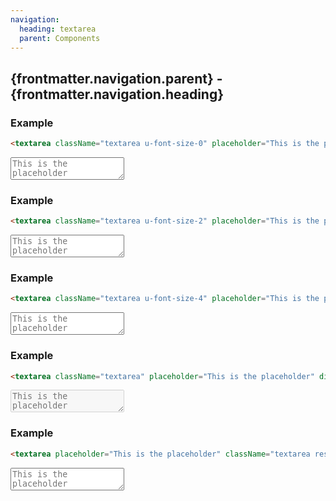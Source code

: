 ```yaml
---
navigation:
  heading: textarea
  parent: Components
---
```


## {frontmatter.navigation.parent} - {frontmatter.navigation.heading}
### Example
```html
<textarea className="textarea u-font-size-0" placeholder="This is the placeholder"></textarea>
```
<textarea className="textarea u-font-size-0" placeholder="This is the placeholder"></textarea>

### Example
```html
<textarea className="textarea u-font-size-2" placeholder="This is the placeholder"></textarea>
```
<textarea className="textarea u-font-size-2" placeholder="This is the placeholder"></textarea>

### Example
```html
<textarea className="textarea u-font-size-4" placeholder="This is the placeholder"></textarea>
```
<textarea className="textarea u-font-size-4" placeholder="This is the placeholder"></textarea>

### Example
```html
<textarea className="textarea" placeholder="This is the placeholder" disabled></textarea>
```
<textarea className="textarea" placeholder="This is the placeholder" disabled></textarea>

### Example
```html
<textarea placeholder="This is the placeholder" className="textarea resize"></textarea>
```
<textarea placeholder="This is the placeholder" className="textarea resize"></textarea>
